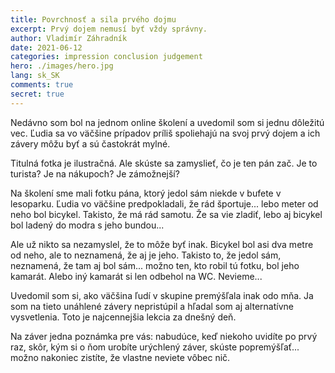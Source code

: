 ```yaml
---
title: Povrchnosť a sila prvého dojmu
excerpt: Prvý dojem nemusí byť vždy správny.
author: Vladimír Záhradník
date: 2021-06-12
categories: impression conclusion judgement
hero: ./images/hero.jpg
lang: sk_SK
comments: true
secret: true
---
```


Nedávno som bol na jednom online školení a uvedomil som si jednu dôležitú vec. Ľudia sa vo väčšine prípadov príliš spoliehajú na svoj prvý dojem a ich závery môžu byť a sú častokrát mylné.

Titulná fotka je ilustračná. Ale skúste sa zamyslieť, čo je ten pán zač. Je to turista? Je na nákupoch? Je zámožnejší?

Na školení sme mali fotku pána, ktorý jedol sám niekde v bufete v lesoparku. Ľudia vo väčšine predpokladali, že rád športuje... lebo meter od neho bol bicykel. Takisto, že má rád samotu. Že sa vie zladiť, lebo aj bicykel bol ladený do modra s jeho bundou...

Ale už nikto sa nezamyslel, že to môže byť inak. Bicykel bol asi dva metre od neho, ale to neznamená, že aj je jeho. Takisto to, že jedol sám, neznamená, že tam aj bol sám... možno ten, kto robil tú fotku, bol jeho kamarát. Alebo iný kamarát si len odbehol na WC. Nevieme...

Uvedomil som si, ako väčšina ľudí v skupine premýšľala inak odo mňa. Ja som na tieto unáhlené závery nepristúpil a hľadal som aj alternatívne vysvetlenia. Toto je najcennejšia lekcia za dnešný deň.

Na záver jedna poznámka pre vás: nabudúce, keď niekoho uvidíte po prvý raz, skôr, kým si o ňom urobíte urýchlený záver, skúste popremýšľať... možno nakoniec zistíte, že vlastne neviete vôbec nič.